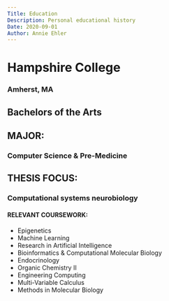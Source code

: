 ```yaml
---
Title: Education
Description: Personal educational history
Date: 2020-09-01
Author: Annie Ehler
---
```


# Hampshire College
### Amherst, MA
## Bachelors of the Arts

## MAJOR:
### Computer Science & Pre-Medicine
## THESIS FOCUS:
### Computational systems neurobiology

#### RELEVANT COURSEWORK:
- Epigenetics
- Machine Learning
- Research in Artificial Intelligence
- Bioinformatics & Computational Molecular Biology
- Endocrinology
- Organic Chemistry II
- Engineering Computing
- Multi-Variable Calculus
- Methods in Molecular Biology

